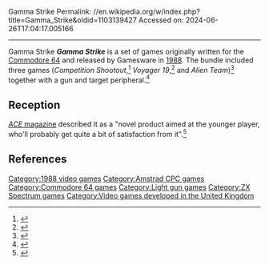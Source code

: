Gamma Strike
Permalink: //en.wikipedia.org/w/index.php?title=Gamma_Strike&oldid=1103139427
Accessed on: 2024-06-26T17:04:17.005166



------
Gamma Strike
{{Infobox video game
| title  = Gamma Strike
| state = 
|image = Gamma Strike cover.jpg
|developer = Simon Phillips<br>Stephen Kay
|publisher = Gamesware
|engine = 
|platforms = [[Amstrad CPC]], [[Commodore 64]], [[ZX Spectrum]]
|released = [[1988 in video gaming|1988]]
|genre = 
|modes = 
|designer = 
|composer = Dale Edgar [[(Goosesoft)]]
|caption = 
|alt = 
}}'''''Gamma Strike''''' is a set of games originally written for the [[Commodore 64]] and released by Gamesware in [[1988 in video gaming|1988]].  The bundle included three games (''Competition Shootout'',<ref>{{cite web | url=http://www.gb64.com/game.php?id=17501 | title=Competition Shootout | publisher=GameBase 64 | access-date=2012-08-31}}</ref> ''Voyager 19'',<ref>{{cite web | url=http://www.gb64.com/game.php?id=17502&d=18 | title=Voyager 19 | publisher=GameBase 64 | access-date=2012-08-31}}</ref> and ''Alien Team'')<ref>{{cite web | url=http://www.gb64.com/game.php?id=17503 | publisher=GameBase 64 | title=Alien Team, The | access-date=2012-08-31}}</ref> together with a gun and target peripheral.<ref name=gtw>{{cite web | url=http://www.gtw64.co.uk/Pages/g/Review_Gammastrike.php | publisher=GTW64 | access-date=2012-08-31 | title=Gamma Strike | author=Frank Gasking}}</ref>

== Reception ==
[[ACE (games magazine)|''ACE'' magazine]] described it as a "novel product aimed at the younger player, who'll probably get quite a bit of satisfaction from it".<ref>{{cite journal | url=https://archive.org/stream/ace-magazine-09/ACE_Issue_09_1988_Jun#page/n7/mode/2up | publisher=Future | issue=9 | page=8 | title=ACE Magazine | date=June 1988 | access-date=2012-08-31 }}</ref>

== References ==
{{reflist}}

[[Category:1988 video games]]
[[Category:Amstrad CPC games]]
[[Category:Commodore 64 games]]
[[Category:Light gun games]]
[[Category:ZX Spectrum games]]
[[Category:Video games developed in the United Kingdom]]